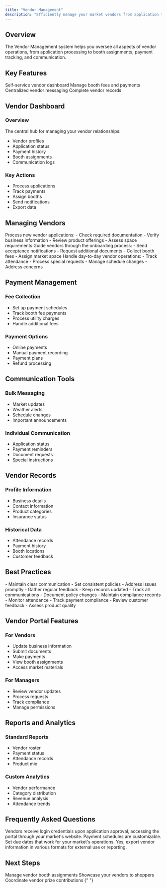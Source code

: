 ```yaml
---
title: "Vendor Management"
description: "Efficiently manage your market vendors from application to attendance"
---
```


## Overview

The Vendor Management system helps you oversee all aspects of vendor operations, from application processing to booth assignments, payment tracking, and communication.

## Key Features

<CardGroup cols={2}>
  <Card title="Vendor Portal" icon="store">
    Self-service vendor dashboard
  </Card>
  <Card title="Payment Tracking" icon="credit-card">
    Manage booth fees and payments
  </Card>
  <Card title="Communication" icon="envelope">
    Centralized vendor messaging
  </Card>
  <Card title="Data Management" icon="database">
    Complete vendor records
  </Card>
</CardGroup>

## Vendor Dashboard

### Overview

The central hub for managing your vendor relationships:

- Vendor profiles
- Application status
- Payment history
- Booth assignments
- Communication logs

### Key Actions

- Process applications
- Track payments
- Assign booths
- Send notifications
- Export data

## Managing Vendors

<Steps>
  <Step title="Review Applications">
    Process new vendor applications: - Check required documentation - Verify
    business information - Review product offerings - Assess space requirements
  </Step>
  <Step title="Approve and Onboard">
    Guide vendors through the onboarding process: - Send acceptance
    notifications - Request additional documents - Collect booth fees - Assign
    market space
  </Step>
  <Step title="Ongoing Management">
    Handle day-to-day vendor operations: - Track attendance - Process special
    requests - Manage schedule changes - Address concerns
  </Step>
</Steps>

## Payment Management

### Fee Collection

- Set up payment schedules
- Track booth fee payments
- Process utility charges
- Handle additional fees

### Payment Options

- Online payments
- Manual payment recording
- Payment plans
- Refund processing

## Communication Tools

### Bulk Messaging

- Market updates
- Weather alerts
- Schedule changes
- Important announcements

### Individual Communication

- Application status
- Payment reminders
- Document requests
- Special instructions

## Vendor Records

### Profile Information

- Business details
- Contact information
- Product categories
- Insurance status

### Historical Data

- Attendance records
- Payment history
- Booth locations
- Customer feedback

## Best Practices

<AccordionGroup>
  <Accordion icon="user-check" title="Vendor Relations">
    - Maintain clear communication - Set consistent policies - Address issues
    promptly - Gather regular feedback
  </Accordion>
  <Accordion icon="file-lines" title="Documentation">
    - Keep records updated - Track all communications - Document policy changes
    - Maintain compliance records
  </Accordion>
  <Accordion icon="chart-simple" title="Performance Tracking">
    - Monitor attendance - Track payment compliance - Review customer feedback -
    Assess product quality
  </Accordion>
</AccordionGroup>

## Vendor Portal Features

### For Vendors

- Update business information
- Submit documents
- Make payments
- View booth assignments
- Access market materials

### For Managers

- Review vendor updates
- Process requests
- Track compliance
- Manage permissions

## Reports and Analytics

### Standard Reports

- Vendor roster
- Payment status
- Attendance records
- Product mix

### Custom Analytics

- Vendor performance
- Category distribution
- Revenue analysis
- Attendance trends

## Frequently Asked Questions

<AccordionGroup>
  <Accordion icon="id-card" title="How do vendors access their portal?">
    Vendors receive login credentials upon application approval, accessing the
    portal through your market's website.
  </Accordion>
  <Accordion icon="clock" title="When are payments due?">
    Payment schedules are customizable. Set due dates that work for your
    market's operations.
  </Accordion>
  <Accordion icon="file-export" title="Can I export vendor data?">
    Yes, export vendor information in various formats for external use or
    reporting.
  </Accordion>
</AccordionGroup>

## Next Steps

<CardGroup>
  <Card title="Booth Map" icon="map" href="/essentials/booth-map">
    Manage vendor booth assignments
  </Card>
  <Card
    title="Digital Market Guide"
    icon="qrcode"
    href="/essentials/digital-market-guide"
  >
    Showcase your vendors to shoppers
  </Card>
  <Card title="Giveaways" icon="gift" href="/essentials/giveaways">
    Coordinate vendor prize contributions
  </Card>
</CardGroup>{" "}
